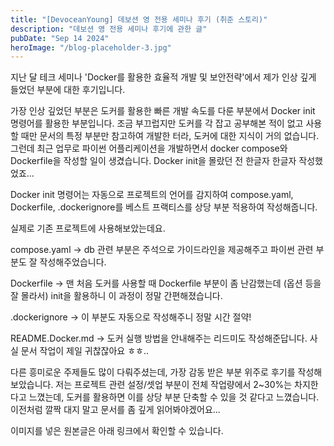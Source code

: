 ```yaml
---
title: "[DevoceanYoung] 데보션 영 전용 세미나 후기 (취준 스토리)"
description: "데보션 영 전용 세미나 후기에 관한 글"
pubDate: "Sep 14 2024"
heroImage: "/blog-placeholder-3.jpg"
---
```


지난 달 테크 세미나 'Docker를 활용한 효율적 개발 및 보안전략'에서 제가 인상 깊게 들었던 부분에 대한 후기입니다.

가장 인상 깊었던 부분은 도커를 활용한 빠른 개발 속도를 다룬 부분에서 Docker init 명령어를 활용한 부분입니다. 조금 부끄럽지만 도커를 각 잡고 공부해본 적이 없고 사용할 때만 문서의 특정 부분만 참고하여 개발한 터라, 도커에 대한 지식이 거의 없습니다. 그런데 최근 업무로 파이썬 어플리케이션을 개발하면서 docker compose와 Dockerfile을 작성할 일이 생겼습니다. Docker init을 몰랐던 전 한글자 한글자 작성했었죠... 

Docker init 명령어는 자동으로 프로젝트의 언어를 감지하여 compose.yaml, Dockerfile, .dockerignore를 베스트 프랙티스를 상당 부분 적용하여 작성해줍니다. 

실제로 기존 프로젝트에 사용해보았는데요. 

compose.yaml -> db 관련 부분은 주석으로 가이드라인을 제공해주고 파이썬 관련 부분도 잘 작성해주었습니다.

Dockerfile -> 맨 처음 도커를 사용할 때 Dockerfile 부분이 좀 난감했는데 (옵션 등을 잘 몰라서) init을 활용하니 이 과정이 정말 간편해졌습니다. 

.dockerignore -> 이 부분도 자동으로 작성해주니 정말 시간 절약!

README.Docker.md -> 도커 실행 방법을 안내해주는 리드미도 작성해준답니다. 사실 문서 작업이 제일 귀찮잖아요 ㅎㅎ..

다른 흥미로운 주제들도 많이 다뤄주셨는데, 가장 감동 받은 부분 위주로 후기를 작성해보았습니다. 저는 프로젝트 관련 설정/셋업 부분이 전체 작업량에서 2~30%는 차지한다고 느꼈는데, 도커를 활용하면 이를 상당 부분 단축할 수 있을 것 같다고 느꼈습니다. 이전처럼 깔짝 대지 말고 문서를 좀 깊게 읽어봐야겠어요... 


이미지를 넣은 원본글은 아래 링크에서 확인할 수 있습니다.


